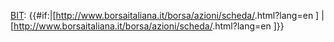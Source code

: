 [[意大利證券交易所|BIT]]:&nbsp;{{#if:{{{isin|}}}|[http://www.borsaitaliana.it/borsa/azioni/scheda/{{{isin}}}.html?lang=en {{{1}}}]
|[http://www.borsaitaliana.it/borsa/azioni/scheda/{{{1}}}.html?lang=en {{{2}}}]}}<includeonly>{{main other|[[Category:意大利證券交易所上市公司]]}}</includeonly><noinclude>{{doc|content=

<pre>
{{BIT|Isin Code|Exchange Code}}

例子：{{BIT|isin=IT0000072618|ISP}}
</pre>
 
===參見===
* {{Tlx|BIT link}} 

[[Category:股票代碼模板|Italiana]]

}}</noinclude>